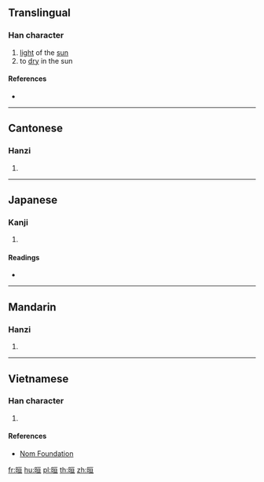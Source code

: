 ==Translingual==

===Han character===
{{Han char|rn=72|rad=日|as=06|sn=10|four=61016|canj=AMAM|ids=⿰日亘}}

# [[light]] of the [[sun]]
# to [[dry]] in the sun

====References====
* {{Han ref|kx=0494.260|dkj=13893|dj=0860.030|hdz=21506.040|uh=6645|ud=26181|bh=AECF|bd=44751}}

----

==Cantonese==

===Hanzi===
{{yue-hanzi|jyut=[[hyun1]], [[syun2]]|y=hyun1, syun2}}

# {{defn|lang=yue|sort=日06}}

----

==Japanese==

===Kanji===
{{ja-kanji|grade=|rs=日06}}

# {{defn|lang=ja|sort=日06}}

====Readings====
* {{ja-readings|on=[[けん]] (ken), [[かん]] (kan)|kun=[[あきらか]] (akiraka)}}

----

==Mandarin==

===Hanzi===
{{cmn-hanzi|pin=[[xuǎn]] ([[xuan3]])|wg=hsüan<sup>3</sup>}}

# {{defn|lang=cmn|sort=日06}}

----

==Vietnamese==

===Han character===
{{vi-readings|rs=日06|hanviet=huyễn}}

# {{defn|lang=vi|sort=日06}}

====References====
* [http://nomfoundation.org/common/nom_details.php?codepoint=6645 Nom Foundation]

[[fr:晅]]
[[hu:晅]]
[[pl:晅]]
[[th:晅]]
[[zh:晅]]